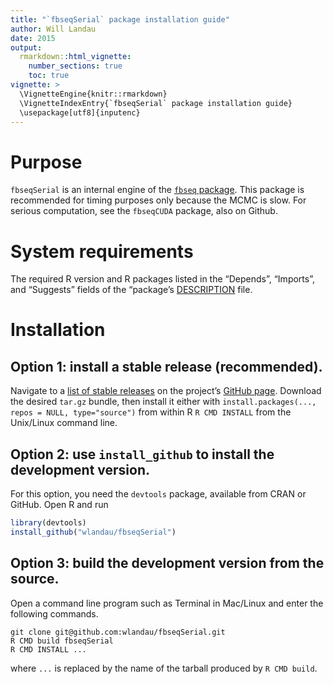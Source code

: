 ```yaml
---
title: "`fbseqSerial` package installation guide"
author: Will Landau
date: 2015
output: 
  rmarkdown::html_vignette:
    number_sections: true
    toc: true
vignette: >
  \VignetteEngine{knitr::rmarkdown}
  \VignetteIndexEntry{`fbseqSerial` package installation guide}
  \usepackage[utf8]{inputenc}
---
```


# Purpose

`fbseqSerial` is an internal engine of the [`fbseq` package](https://github.com/wlandau/fbseq). This package is recommended for timing purposes only because the MCMC is slow. For serious computation, see the `fbseqCUDA` package, also on Github.

# System requirements

The required R version and R packages listed in the  "Depends", "Imports", and "Suggests" fields of the "package's [DESCRIPTION](https://github.com/wlandau/fbseqSerial/blob/master/DESCRIPTION) file.

# Installation

## Option 1: install a stable release (recommended).

Navigate to a [list of stable releases](https://github.com/wlandau/fbseqSerial/releases) on the project's [GitHub page](https://github.com/wlandau/fbseqSerial). Download the desired `tar.gz` bundle, then install it either with `install.packages(..., repos = NULL, type="source")` from within R  `R CMD INSTALL` from the Unix/Linux command line.

## Option 2: use `install_github` to install the development version.

For this option, you need the `devtools` package, available from CRAN or GitHub. Open R and run 

```r
library(devtools)
install_github("wlandau/fbseqSerial")
```

## Option 3: build the development version from the source.

Open a command line program such as Terminal in Mac/Linux and enter the following commands.

```
git clone git@github.com:wlandau/fbseqSerial.git
R CMD build fbseqSerial
R CMD INSTALL ...
```

where `...` is replaced by the name of the tarball produced by `R CMD build`. 
